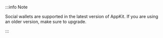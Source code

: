 :::info Note

Social wallets are supported in the latest version of AppKit. If you are using an older version, make sure to upgrade.

:::
